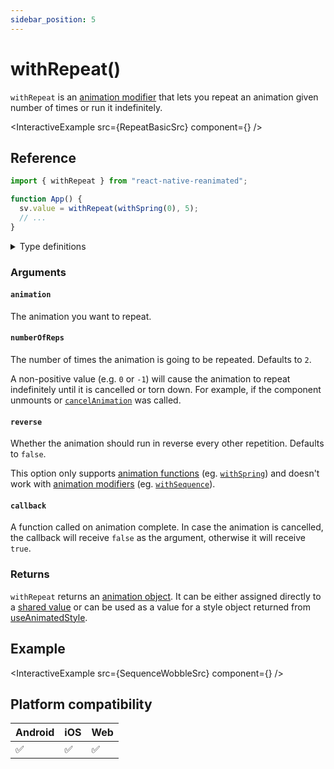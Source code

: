 ```yaml
---
sidebar_position: 5
---
```


# withRepeat()

`withRepeat` is an [animation modifier](/docs/fundamentals/glossary#animation-modifier) that lets you repeat an animation given number of times or run it indefinitely.


<InteractiveExample src={RepeatBasicSrc} component={<RepeatBasic />} />

## Reference

```javascript
import { withRepeat } from "react-native-reanimated";

function App() {
  sv.value = withRepeat(withSpring(0), 5);
  // ...
}
```

<details>
<summary>Type definitions</summary>

```typescript
type AnimatableValue = number | string | number[];

function withRepeat<T extends AnimatableValue>(
  animation: T,
  numberOfReps?: number,
  reverse?: boolean,
  callback?: (finished?: boolean, current?: AnimatableValue) => void
): T;
```

</details>

### Arguments

#### `animation`

The animation you want to repeat.

#### `numberOfReps` <Optional />

The number of times the animation is going to be repeated. Defaults to `2`.

A non-positive value (e.g. `0` or `-1`) will cause the animation to repeat indefinitely until it is cancelled or torn down. For example, if the component unmounts or [`cancelAnimation`](/docs/core/cancelAnimation) was called.

#### `reverse` <Optional />

Whether the animation should run in reverse every other repetition. Defaults to `false`.

This option only supports [animation functions](/docs/fundamentals/glossary#animation-function) (eg. [`withSpring`](/docs/animations/with-spring)) and doesn't work with [animation modifiers](/docs/fundamentals/glossary#animation-modifier) (eg. [`withSequence`](/docs/animations/with-sequence)).

#### `callback` <Optional />

A function called on animation complete. In case the animation is cancelled, the callback will receive `false` as the argument, otherwise it will receive `true`.

### Returns

`withRepeat` returns an [animation object](/docs/fundamentals/glossary#animation-object). It can be either assigned directly to a [shared value](/docs/fundamentals/glossary#shared-value) or can be used as a value for a style object returned from [useAnimatedStyle](docs/core/useAnimatedStyle).

## Example


<InteractiveExample src={SequenceWobbleSrc} component={<SequenceWobble />} />

## Platform compatibility

<div class="compatibility">

| Android | iOS | Web |
| ------- | --- | --- |
| ✅      | ✅  | ✅  |

</div>
